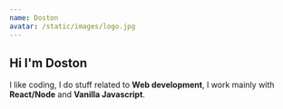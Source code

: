 ```yaml
---
name: Doston
avatar: /static/images/logo.jpg
---
```



## Hi <Twemoji emoji="waving hand" /> I'm Doston

I like coding, I do stuff related to **Web development**, I work mainly with **React/Node** and **Vanilla Javascript**.


